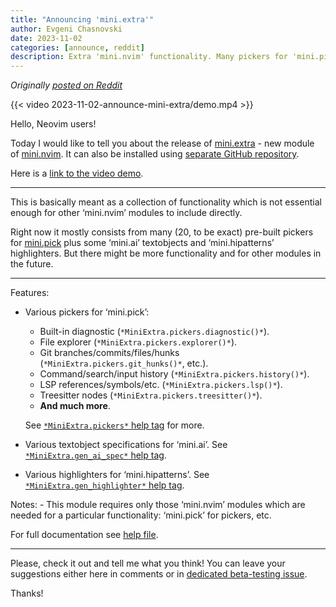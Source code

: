 ```yaml
---
title: "Announcing 'mini.extra'"
author: Evgeni Chasnovski
date: 2023-11-02
categories: [announce, reddit]
description: Extra 'mini.nvim' functionality. Many pickers for 'mini.pick', textobjects for 'mini.ai', and more
---
```


*Originally [posted on Reddit](https://www.reddit.com/r/neovim/comments/17m65jn/miniextra_extra_mininvim_functionality_many/)*

{{< video 2023-11-02-announce-mini-extra/demo.mp4 >}}

Hello, Neovim users!

Today I would like to tell you about the release of [mini.extra](https://github.com/nvim-mini/mini.nvim/blob/main/readmes/mini-extra.md) - new module of [mini.nvim](https://github.com/nvim-mini/mini.nvim). It can also be installed using [separate GitHub repository](https://github.com/nvim-mini/mini.extra).

Here is a [link to the video demo](https://github.com/nvim-mini/mini.nvim/blob/main/readmes/mini-extra.md#demo).

------

This is basically meant as a collection of functionality which is not essential enough for other 'mini.nvim' modules to include directly.

Right now it mostly consists from many (20, to be exact) pre-built pickers for [mini.pick](2023-10-13-announce-mini-pick.qmd) plus some 'mini.ai' textobjects and 'mini.hipatterns' highlighters. But there might be more functionality and for other modules in the future.

------

Features:

- Various pickers for 'mini.pick':
    - Built-in diagnostic (`*MiniExtra.pickers.diagnostic()*`).
    - File explorer (`*MiniExtra.pickers.explorer()*`).
    - Git branches/commits/files/hunks (`*MiniExtra.pickers.git_hunks()*`, etc.).
    - Command/search/input history (`*MiniExtra.pickers.history()*`).
    - LSP references/symbols/etc. (`*MiniExtra.pickers.lsp()*`).
    - Treesitter nodes (`*MiniExtra.pickers.treesitter()*`).
    - **And much more**.

    See [`*MiniExtra.pickers*` help tag](https://github.com/nvim-mini/mini.nvim/blob/eaf0e040362fa0c20db1a7f0cccda9099b6b0362/doc/mini-extra.txt#L209) for more.

- Various textobject specifications for 'mini.ai'. See [`*MiniExtra.gen_ai_spec*` help tag](https://github.com/nvim-mini/mini.nvim/blob/eaf0e040362fa0c20db1a7f0cccda9099b6b0362/doc/mini-extra.txt#L73).

- Various highlighters for 'mini.hipatterns'. See [`*MiniExtra.gen_highlighter*` help tag](https://github.com/nvim-mini/mini.nvim/blob/eaf0e040362fa0c20db1a7f0cccda9099b6b0362/doc/mini-extra.txt#L175).

Notes:
- This module requires only those 'mini.nvim' modules which are needed for a particular functionality: 'mini.pick' for pickers, etc.

For full documentation see [help file](https://github.com/nvim-mini/mini.nvim/blob/main/doc/mini-extra.txt).

------

Please, check it out and tell me what you think! You can leave your suggestions either here in comments or in [dedicated beta-testing issue](https://github.com/nvim-mini/mini.nvim/issues/550).

Thanks!
